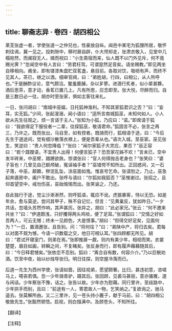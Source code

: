 ```yaml
---
---
---
```

title: 聊斋志异 · 卷四 · 胡四相公
---

莱芜张虚一者，学使张道一之仲兄也，性豪放自纵。闻邑中某宅为狐狸所居，敬怀刺往谒，冀一见之。投刺隙中，移时扉自辟，仆大愕却走，张肃衣敬入，见堂中几榻宛然，而阒寂无人，揖而祝曰：“小生斋宿而来，仙人既不以门外见斥，何不竟赐光霁？”忽闻空中有人言曰：“劳君枉驾，可谓跫然足音矣。请坐赐教。”即见两坐自移相向。甫坐，即有镂漆朱盘贮双茗盏，悬目前。各取对饮，吸呖有声，而终不见其人。茶已，继之以酒。细审官阀，曰：“弟姓胡，行四，曰相公，从人所呼也。”于是酬酢议论，意气颇洽。鳖羞鹿脯，杂以芗蓼。进酒行炙者，似小辈甚夥。酒后思茶，意才动，香茗已置几上。凡有所思，应念即至。张大悦，尽醉而归。自是三数日必一往，胡亦时至张家，俱如主客往来礼。

一日，张问胡曰：“南城中巫媪，日托狐神渔利。不知其家狐君识之否？”曰：“妄耳，实无狐。”少间，张起溲溺，闻小语曰：“适所言南城狐巫，未知何如人。小人欲从先生往观之，烦一言请于主人。”张知为小狐，乃应曰：“诺。”即席请于狐曰：“我欲得足下服役者一二辈，往探狐巫，敬请君命。”狐固言不必，张言之再三，乃许之。既而张出，马自至，如有控者。既骑而行，狐相语于途，曰：“今后先生于道途间，觉有细沙散落衣襟上，便是吾辈从也。”语次入城，至巫家。巫见张生，笑逆曰：“贵人何忽降临？”张曰：“闻尔家狐子大灵应，果否？”巫正容曰：“若个蹀躞语，不宜贵人出得！何便言狐子？恐吾家花姊不欢！”言未已，空中发半砖来，中巫臂，踉蹡欲跌。惊谓张曰：“官人何得抛击老身也？”张笑曰：“婆子盲也！几曾见自己额颅破，冤诬袖手者？”巫错愕不知所出。正回惑间，又一石子落，中巫，颠蹶，秽泥乱坠，涂巫面如鬼。惟哀号乞命。张请恕之，乃止。巫急起奔遁房中，阖户不敢出。张呼与语曰：“尔狐如我狐否？”巫惟谢过。张招之，且仰首望空中，戒勿伤巫，巫始惕惕而出。张笑谕之，乃还。

自此独行于途，觉尘沙淅淅然，则呼狐语，辄应不讹。虎狼暴客，恃以无恐。如是年余，愈与莫逆。尝问其甲子，殊不自记忆，但言：“见黄巢反，犹如昨日。”一夕共话，忽墙头苏然作响，其声甚厉。张异之，胡曰：“此必家兄。”张云：“何不邀来共坐？”曰：“伊道颇浅，只好攫得两头鸡啖，便了足耳。”张谓狐曰：“交情之好如吾两人，可云无憾；终未一见颜色，大是恨事。”胡曰：“但得交好足矣，见面何为？”一日，置酒邀张，且告别。问：“将何往？”曰：“弟陕中产，将归去矣。君每以对面不觌为憾，今请一识数载之交，他日可相认耳。”张四顾都无所见。胡曰：“君试开寝室门，则弟在焉。”张即推扉一觑，则内有美少年，相视而笑。衣裳楚楚，眉目如画，转瞬之间，不复睹矣。张反身而行，即有履声藉藉随其后，曰：“今日释君憾矣。”张依恋不忍别。狐曰：“离合自有数，何容介介。”乃以巨觥劝酒。饮至中夜，始以纱烛导张归。明日往探，则空屋冷落而已。

后道一先生为西州学使，张请如晋。因往视弟，愿望颇奢。比归，甚违初意，咨嗟马上，嗒丧若偶。忽一少年骑青驴，蹑其后。张回顾，见裘马甚丽，意亦骚雅，遂与闲话。少年察张不豫，诘之。张告以故。少年亦为慰藉。同行里许，至歧路中，少年拱手而别，且曰：“前途有一人，寄君故人一物，乞笑纳之。”复欲询之，驰马遥去。张莫解所由。又二三里许，见一苍头持小簏子，献于马前，曰：“胡四相公敬致先生。”张豁然顿悟。启视，则白镪满中。及顾苍头，不知所往。

【翻译】

【注释】

